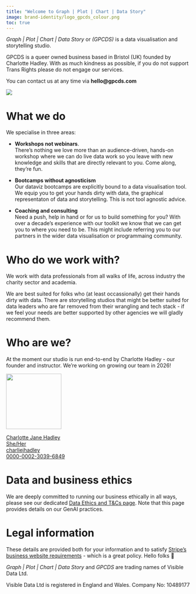 ```yaml
---
title: "Welcome to Graph | Plot | Chart | Data Story"
image: brand-identity/logo_gpcds_colour.png
toc: true
---
```


::: {.grid} 

::: {.g-col-12 .g-col-md-8}

*Graph | Plot | Chart | Data Story* or *(GPCDS)* is a data visualisation and storytelling studio.

GPCDS is a queer owned business based in Bristol (UK) founded by Charlotte Hadley. With as much kindness as possible, if you do not support Trans Rights please do not engage our services.

You can contact us at any time via **hello@gpcds.com**

:::

::: {.g-col-12 .g-col-md-4 .align-middle .d-flex .justify-content-center .text-center}
<img src='brand-identity/logo_gpcds_colour.png' style="max-height:200px"/>
:::

:::

# What we do

We specialise in three areas:

- **Workshops not webinars**.<br/>There's nothing we love more than an audience-driven, hands-on workshop where we can do live data work so you leave with new knowledge and skills that are directly relevant to you. Come along, they're fun.

- **Bootcamps without agnosticism**<br/>
Our dataviz bootcamps are explicitly bound to a data visualisation tool. We equip you to get your hands dirty with data, the graphical representaton of data and storytelling. This is not tool agnostic advice.

- **Coaching and consulting**<br/>
Need a push, help in hand or for us to build something for you? With over a decade's experience with our toolkit we know that we can get you to where you need to be. This might include referring you to our partners in the wider data visualisation or programmaing community.

# Who do we work with?

We work with data professionals from all walks of life, across industry the charity sector and academia. 

We are best suited for folks who (at least occassionally) get their hands dirty with data. There are storytelling studios that might be better suited for data leaders who are far removed from their wrangling and tech stack - if we feel your needs are better supported by other agencies we will gladly recommend them.

# Who are we?

At the moment our studio is run end-to-end by Charlotte Hadley - our founder and instructor. We're working on growing our team in 2026!

::: {.grid}

::: {.g-col-12 .g-col-sm-3}

:::

::: {.g-col-12 .g-col-sm-6 .justify-content-center .text-center}
::: {.card}
<a href="profile_charlotte-hadley.html" class="stretched-link">
![](images/profile-pic_charotte-hadley.JPG){.img-circle width='150px'}

<i class="fa-solid fa-person-walking-luggage" aria-label="graduation-cap"></i> Charlotte Jane Hadley 
<br>
<i class="fa-solid fa-transgender" aria-label="graduation-cap"></i> She/Her 
<br>
<i class="fa-solid fa-at" aria-label="at"></i> charliejhadley
<br> 
<i class="fa-brands fa-orcid" aria-label="envelope"></i> 0000-0002-3039-6849<br> 
</a>
:::
:::

::: {.g-col-12 .g-col-sm-3}

:::

:::

# Data and business ethics

We are deeply committed to running our business ethically in all ways, please see our dedicated [Data Ethics and T&Cs page](data-ethics_t-and-cs.qmd). Note that this page provides details on our GenAI practices.

# Legal information

These details are provided both for your information and to satisfy [Stripe's business website requirements](https://support.stripe.com/questions/business-website-for-account-activation-faq) - which is a great policy. Hello folks 👋

*Graph | Plot | Chart | Data Story* and *GPCDS* are trading names of Visible Data Ltd. 

Visible Data Ltd is registered in England and Wales. Company No: 10489177
